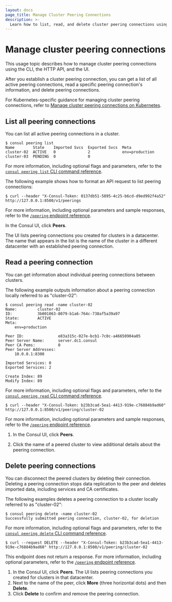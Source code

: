 ```yaml
---
layout: docs
page_title: Manage Cluster Peering Connections
description: >-
  Learn how to list, read, and delete cluster peering connections using Consul. You can use the HTTP API, the CLI, or the Consul UI to manage cluster peering connections.
---
```


# Manage cluster peering connections

This usage topic describes how to manage cluster peering connections using the CLI, the HTTP API, and the UI.

After you establish a cluster peering connection, you can get a list of all active peering connections, read a specific peering connection's information, and delete peering connections.

For Kubernetes-specific guidance for managing cluster peering connections, refer to [Manage cluster peering connections on Kubernetes](/consul/docs/k8s/connect/cluster-peering/usage/manage-peering).

## List all peering connections

You can list all active peering connections in a cluster.

<Tabs>
<Tab heading="Consul CLI" group="cli">

  ```shell-session 
  $ consul peering list
  Name        State    Imported Svcs  Exported Svcs  Meta
  cluster-02  ACTIVE   0              2              env=production
  cluster-03  PENDING  0              0
  ```

For more information, including optional flags and parameters, refer to the [`consul peering list` CLI command reference](/consul/commands/peering/list).

</Tab>
<Tab heading="HTTP API" group="api">

The following example shows how to format an API request to list peering connections:

  ```shell-session
  $ curl --header "X-Consul-Token: 0137db51-5895-4c25-b6cd-d9ed992f4a52" http://127.0.0.1:8500/v1/peerings
  ```

For more information, including optional parameters and sample responses, refer to the [`/peering` endpoint reference](/consul/api-docs/peering#list-all-peerings).

</Tab>
<Tab heading="Consul UI" group="ui">

In the Consul UI, click **Peers**.

The UI lists peering connections you created for clusters in a datacenter. The name that appears in the list is the name of the cluster in a different datacenter with an established peering connection.

</Tab>
</Tabs>

## Read a peering connection

You can get information about individual peering connections between clusters.

<Tabs>

<Tab heading="Consul CLI" group="cli">

The following example outputs information about a peering connection locally referred to as "cluster-02":

  ```shell-session
  $ consul peering read -name cluster-02
  Name:         cluster-02
  ID:           3b001063-8079-b1a6-764c-738af5a39a97
  State:        ACTIVE
  Meta:
      env=production

  Peer ID:               e83a315c-027e-bcb1-7c0c-a46650904a05
  Peer Server Name:      server.dc1.consul
  Peer CA Pems:          0
  Peer Server Addresses:
      10.0.0.1:8300

  Imported Services: 0
  Exported Services: 2

  Create Index: 89
  Modify Index: 89
  ```

For more information, including optional flags and parameters, refer to the [`consul peering read` CLI command reference](/consul/commands/peering/read).

</Tab>
<Tab heading="HTTP API" group="api">

  ```shell-session
  $ curl --header "X-Consul-Token: b23b3cad-5ea1-4413-919e-c76884b9ad60" http://127.0.0.1:8500/v1/peering/cluster-02
  ```

For more information, including optional parameters and sample responses, refer to the [`/peering` endpoint reference](/consul/api-docs/peering#read-a-peering-connection).

</Tab>
<Tab heading="Consul UI" group="ui">

1. In the Consul UI, click **Peers**.

1. Click the name of a peered cluster to view additional details about the peering connection.

</Tab>
</Tabs>

## Delete peering connections

You can disconnect the peered clusters by deleting their connection. Deleting a peering connection stops data replication to the peer and deletes imported data, including services and CA certificates.

<Tabs>
<Tab heading="Consul CLI" group="cli">

  The following examples deletes a peering connection to a cluster locally referred to as "cluster-02":

  ```shell-session 
  $ consul peering delete -name cluster-02
  Successfully submitted peering connection, cluster-02, for deletion
  ```

For more information, including optional flags and parameters, refer to the [`consul peering delete` CLI command reference](/consul/commands/peering/delete).

</Tab>
<Tab heading="HTTP API" group="api">

  ```shell-session
  $ curl --request DELETE --header "X-Consul-Token: b23b3cad-5ea1-4413-919e-c76884b9ad60" http://127.0.0.1:8500/v1/peering/cluster-02
  ```

This endpoint does not return a response. For more information, including optional parameters, refer to the [`/peering` endpoint reference](/consul/api-docs/peering#delete-a-peering-connection).
</Tab>
<Tab heading="Consul UI" group="ui">

1. In the Consul UI, click **Peers**. The UI lists peering connections you created for clusters in that datacenter.
1. Next to the name of the peer, click **More** (three horizontal dots) and then **Delete**.
1. Click **Delete** to confirm and remove the peering connection.

</Tab>
</Tabs>
